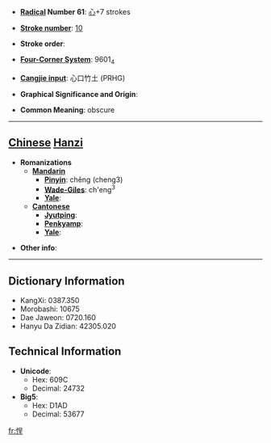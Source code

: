 * '''[[Wiktionary:Chinese radical index| Radical]] Number 61''': [[Wiktionary:Chinese radical index 心|心]]+7 strokes

* '''[[Wiktionary:Chinese total strokes index|Stroke number]]''': [[Wiktionary:Chinese total strokes index 10|10]]

* '''Stroke order''': 

* '''[[Wiktionary:Chinese four corner index|Four-Corner System]]''': 9601<sub>4</sub>

* '''[[Wiktionary:Chinese Cangjie index|Cangjie input]]''': 心口竹土 (PRHG)

* '''Graphical Significance and Origin''': 

* '''Common Meaning''': obscure

----

== [[Chinese]] [[Hanzi]] ==

* '''Romanizations'''
** '''[[Mandarin]]'''
*** '''[[Pinyin]]''': chěng (cheng3)
*** '''[[Wade-Giles]]''': ch'eng<sup>3</sup>
*** '''[[Yale]]''': 
** '''[[Cantonese]]'''
*** '''[[Jyutping]]''':
*** '''[[Penkyamp]]''': 
*** '''[[Yale]]''': 

* '''Other info''': 

----

== Dictionary Information ==

* KangXi: 0387.350
* Morobashi: 10675
* Dae Jaweon: 0720.160
* Hanyu Da Zidian: 42305.020

== Technical Information ==

* '''Unicode''':
** Hex: 609C
** Decimal: 24732
* '''Big5''':
** Hex: D1AD
** Decimal: 53677

[[fr:悜]]